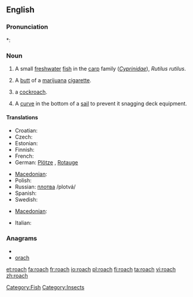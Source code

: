 {{wikipedia|Roach}}
==English==

===Pronunciation===
*: {{rhymes|əʊtʃ}}

===Noun===
{{en-noun|es}}

# A small [[freshwater]] [[fish]] in the [[carp]] family (''[[Cyprinidae]]''), ''Rutilus rutilus''.
# {{context|slang|smoking}} A [[butt]] of a [[marijuana]] [[cigarette]].
# {{US}} a [[cockroach]].
# {{nautical}} A [[curve]] in the bottom of a [[sail]] to prevent it snagging deck equipment.

====Translations====

{{trans-top|''Rutilus rutilus''}}
* Croatian: {{t|hr|bodorka|f}}
* Czech: {{t+|cs|plotice|f}}
* Estonian: {{t|et|särg}}
* Finnish: {{t+|fi|särki}}
* French: {{t+|fr|gardon|m}}
* German: [[Plötze]] {{f}}, [[Rotauge]] {{n}}
{{trans-mid}}
* [[Macedonian]]: {{t|mk|црвеноперка|f|tr=crvenopérka}}
* Polish: {{t+|pl|płoć|f}}
* Russian: [[плотва]] /plotvá/ {{f}}
* Spanish: {{t-|es|leucisco|m}}
* Swedish: {{t+|sv|mört|c}}
{{trans-bottom}}

{{trans-top|slang: butt of a marijuana cigarette}}
* [[Macedonian]]: {{t|mk|фас|m|tr=fas}}
{{trans-mid}}
{{trans-bottom}}

{{trans-see|US: cockroach|cockroach}}
{{trans-top|nautical: curve in the bottom of a sail}}
* Italian: {{t-|it|allunamento|m}}
{{trans-mid}}
{{trans-bottom}}

===Anagrams===
* {{alphagram|achor}}
* [[orach#English|orach]]

[[Category:Fish]]
[[Category:Insects]]

[[et:roach]]
[[fa:roach]]
[[fr:roach]]
[[io:roach]]
[[pl:roach]]
[[fi:roach]]
[[ta:roach]]
[[vi:roach]]
[[zh:roach]]